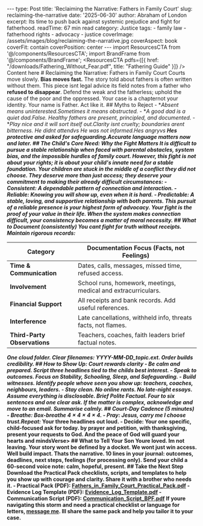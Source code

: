 --- type: Post title: 'Reclaiming the Narrative: Fathers in Family Court' slug: reclaiming-the-narrative date: '2025-06-30' author: Abraham of London excerpt: Its time to push back against systemic prejudice and fight for fatherhood. readTime: 67 min read category: Justice tags: - family law - fatherhood rights - advocacy - justice coverImage: /assets/images/blog/reclaiming-the-narrative.jpg coverAspect: book coverFit: contain coverPosition: center --- import ResourcesCTA from '@/components/ResourcesCTA'; import BrandFrame from '@/components/BrandFrame'; <ResourcesCTA pdfs={[{ href: "/downloads/Fathering_Without_Fear.pdf", title: "Fathering Guide" }]} /> <BrandFrame title="Legacy Tips" subtitle="Key Advice"> Content here </BrandFrame> # Reclaiming the Narrative: Fathers in Family Court Courts move slowly. **Bias moves fast.** The story told about fathers is often written without them. This piece isnt legal advice its field notes from a father who **refused to disappear**. <Verse cite="Psalm 82:34"> Defend the weak and the fatherless; uphold the cause of the poor and the oppressed. </Verse> <PullLine subtle> Your case is a chapternot your identity. Your name is Father. Act like it. </PullLine> <Rule /> ## Myths to Reject - **Absent means uninterested.Sometimes it means obstructed.* - **A good dad is a quiet dad.False. Healthy fathers are present, principled, and documented.* - **Play nice and it will sort itself out.Clarity isnt cruelty; boundaries arent bitterness.* <Note tone="caution" title="Watch the framing"> **He didnt attendvs* **He was not informed.Hes angryvs* **Hes protective and asked for safeguarding.Accurate language matters now and later. </Note> <Rule /> ## The Child's Core Need: Why the Fight Matters It is difficult to pursue a stable relationship when faced with **parental obstacles, system bias, and the impossible hurdles of family court**. However, this fight is not about your rights; it is about your child's innate need for a stable foundation. Your children are stuck in the middle of a conflict they did not choose. They deserve more than just access; they deserve your commitment to making their already difficult circumstances: - **Consistent:** A dependable pattern of connection and interaction. - **Reliable:** Knowing you will show up, even when it is hard. - **Predictable:** A stable, loving, and supportive relationship with **both** parents. This pursuit of a reliable presence **is your highest form of advocacy**. Your fight is the proof of your value in their life. <PullLine> When the system makes connection difficult, your consistency becomes a matter of moral necessity. </PullLine> <Rule /> ## What to Document (consistently) **You cant fight for truth without receipts.** Maintain rigorous records: <table> <thead> <tr> <th>Category</th> <th>Documentation Focus (Facts, not Feelings)</th> </tr> </thead> <tbody> <tr><td>**Time &amp; Communication**</td><td>Dates, calls, messages, missed time, refused access.</td></tr> <tr><td>**Involvement**</td><td>School runs, homework, meetings, medical and extracurriculars.</td></tr> <tr><td>**Financial Support**</td><td>All receipts and bank records. Add useful references.</td></tr> <tr><td>**Interference**</td><td>Late cancellations, withheld info, threats facts, not flames**.</td></tr> <tr><td>**Third-Party Observations**</td><td>Teachers, coaches, faith leaders brief factual notes.</td></tr> </tbody> </table> <PullLine> One cloud folder. Clear filenames: **YYYY-MM-DD_topic.ext**. Order builds credibility. </PullLine> <Rule /> ## How to Show Up: Court rewards clarity - **Be calm and prepared.** Script three headlines tied to the **childs best interest**. - **Speak to outcomes.** Focus on **Stability, Schooling, Sleep, and Safeguarding.** - **Build witnesses.** Identify people whove seen you show up: teachers, coaches, neighbours, leaders. - **Stay clean.** **No online rants.** No late-night essays. Assume everything is disclosable. <Note tone="key" title="The B.P.F. rule"> **Brief Polite Factual.** Four to six sentences and one clear ask. If the matter is complex, acknowledge and move to an email. Summarise calmly. </Note> <Rule /> ## Court-Day Cadence (5 minutes) - **Breathe:** Box-breathe $4\times4\times4\times4$. - **Pray:** Jesus, carry me I choose trust.Repeat:** Your three headlines out loud. - **Decide:** Your one specific, child-focused ask for today. <Verse cite="Philippians 4:67"> by prayer and petition, with thanksgiving, present your requests to God. And the peace of God will guard your hearts and mindsVerse> <Rule /> ## What to Tell Your Son <PullLine> Youre loved. Im not leaving. Your story wont be defined by a docket. We wont just win access. **Well build impact.** Thats the narrative. </PullLine> <Note tone="info" title="After the hearing (same day)"> 10 lines in your journal: outcomes, deadlines, next steps, feelings (for processing only). Send your child a 60-second voice note: calm, hopeful, present. </Note> <Rule /> ## Take the Next Step Download the **Practical Pack** checklists, scripts, and templates to help you show up with courage and clarity. Share it with a brother who needs it. <Note tone="key" title="Downloads"> - **Practical Pack (PDF):** [Fathers_in_Family_Court_Practical_Pack.pdf](/downloads/Fathers_in_Family_Court_Practical_Pack.pdf) - **Evidence Log Template (PDF):** [Evidence_Log_Template.pdf](/downloads/Evidence_Log_Template.pdf) - **Communication Script (PDF):** [Communication_Script_BPF.pdf](/downloads/Communication_Script_BPF.pdf) </Note> <Note tone="key" title="Practical Support"> If youre navigating this storm and need a practical checklist or language for letters, **[message me](/contact)**. Ill share the same pack and help you tailor it to your case. </Note>

